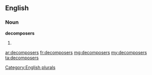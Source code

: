 ==English==

===Noun===
'''decomposers'''

# {{plural of|decomposer}}

[[Category:English plurals]]

[[ar:decomposers]]
[[fr:decomposers]]
[[mg:decomposers]]
[[my:decomposers]]
[[ta:decomposers]]